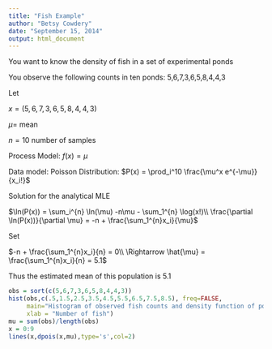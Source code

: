 ```yaml
---
title: "Fish Example"
author: "Betsy Cowdery"
date: "September 15, 2014"
output: html_document
---
```


You want to know the density of fish in a set of experimental ponds

You observe the following counts in ten ponds: 5,6,7,3,6,5,8,4,4,3

Let 

$x = (5,6,7,3,6,5,8,4,4,3)$

$\mu =$ mean 

$n = 10$ number of samples

Process Model:  $f(x)=\mu$


Data model: Poisson Distribution: $P(x) = \prod_i^10 \frac{\mu^x e^{-\mu}}{x_i!}$
  
Solution for the analytical MLE

$\ln(P(x)) = \sum_i^{n} \ln(\mu) -n\mu - \sum_1^{n} \log(x!)\\ 
\frac{\partial \ln(P(x))}{\partial \mu} = -n + \frac{\sum_1^{n}x_i}{\mu}$

Set

$-n + \frac{\sum_1^{n}x_i}{n} = 0\\ \Rightarrow \hat{\mu} =  \frac{\sum_1^{n}x_i}{n} = 5.1$

Thus the estimated mean of this population is 5.1 

```r
obs = sort(c(5,6,7,3,6,5,8,4,4,3))
hist(obs,c(.5,1.5,2.5,3.5,4.5,5.5,6.5,7.5,8.5), freq=FALSE,
     main="Histogram of observed fish counts and density function of population",
     xlab = "Number of fish")
mu = sum(obs)/length(obs)
x = 0:9
lines(x,dpois(x,mu),type='s',col=2)
```



